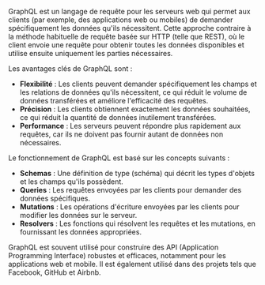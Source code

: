 GraphQL est un langage de requête pour les serveurs web qui permet aux clients (par exemple, des applications web ou mobiles) de demander spécifiquement les données qu'ils nécessitent. Cette approche contraire à la méthode habituelle de requête basée sur HTTP (telle que REST), où le client envoie une requête pour obtenir toutes les données disponibles et utilise ensuite uniquement les parties nécessaires.

Les avantages clés de GraphQL sont :

* **Flexibilité** : Les clients peuvent demander spécifiquement les champs et les relations de données qu'ils nécessitent, ce qui réduit le volume de données transférées et améliore l'efficacité des requêtes.
* **Précision** : Les clients obtiennent exactement les données souhaitées, ce qui réduit la quantité de données inutilement transférées.
* **Performance** : Les serveurs peuvent répondre plus rapidement aux requêtes, car ils ne doivent pas fournir autant de données non nécessaires.

Le fonctionnement de GraphQL est basé sur les concepts suivants :

* **Schemas** : Une définition de type (schéma) qui décrit les types d'objets et les champs qu'ils possèdent.
* **Queries** : Les requêtes envoyées par les clients pour demander des données spécifiques.
* **Mutations** : Les opérations d'écriture envoyées par les clients pour modifier les données sur le serveur.
* **Resolvers** : Les fonctions qui résolvent les requêtes et les mutations, en fournissant les données appropriées.

GraphQL est souvent utilisé pour construire des API (Application Programming Interface) robustes et efficaces, notamment pour les applications web et mobile. Il est également utilisé dans des projets tels que Facebook, GitHub et Airbnb.